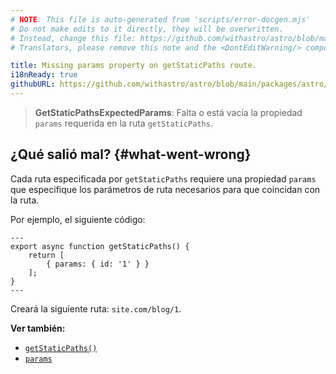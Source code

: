 ```yaml
---
# NOTE: This file is auto-generated from 'scripts/error-docgen.mjs'
# Do not make edits to it directly, they will be overwritten.
# Instead, change this file: https://github.com/withastro/astro/blob/main/packages/astro/src/core/errors/errors-data.ts
# Translators, please remove this note and the <DontEditWarning/> component.

title: Missing params property on getStaticPaths route.
i18nReady: true
githubURL: https://github.com/withastro/astro/blob/main/packages/astro/src/core/errors/errors-data.ts
---
```


> **GetStaticPathsExpectedParams**: Falta o está vacía la propiedad `params` requerida en la ruta `getStaticPaths`.

## ¿Qué salió mal? \{#what-went-wrong\}

Cada ruta especificada por `getStaticPaths` requiere una propiedad `params` que especifique los parámetros de ruta necesarios para que coincidan con la ruta.

Por ejemplo, el siguiente código:

```astro title="pages/blog/[id].astro"
---
export async function getStaticPaths() {
	return [
		{ params: { id: '1' } }
	];
}
---
```
Creará la siguiente ruta: `site.com/blog/1`.

**Ver también:**

-  [`getStaticPaths()`](/es/reference/api-reference/#getstaticpaths)
-  [`params`](/es/reference/api-reference/#params)
